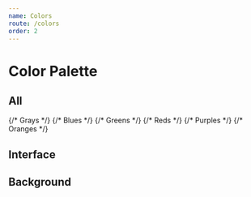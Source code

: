 ```yaml
---
name: Colors
route: /colors
order: 2
---
```



# Color Palette

## All

<Box>
  {/* Grays */}
  <Box row>
    <ColorSwatch name="Gray" swatch="gray--xxxdark" />
    <ColorSwatch name="Gray" swatch="gray--xxdark" />
    <ColorSwatch name="Gray" swatch="gray--xdark" />
    <ColorSwatch name="Gray" swatch="gray--dark" />
    <ColorSwatch name="Gray" swatch="gray" />
    <ColorSwatch name="Gray" swatch="gray--light" />
    <ColorSwatch name="Gray" swatch="gray--xlight" />
    <ColorSwatch name="Gray" swatch="gray--xxlight" />
    <ColorSwatch name="Gray" swatch="gray--xxxlight" />
  </Box>
  {/* Blues */}
  <Box row>
    <ColorSwatch name="Blue" swatch="blue--xxxdark" />
    <ColorSwatch name="Blue" swatch="blue--xxdark" />
    <ColorSwatch name="Blue" swatch="blue--xdark" />
    <ColorSwatch name="Blue" swatch="blue--dark" />
    <ColorSwatch name="Blue" swatch="blue" />
    <ColorSwatch name="Blue" swatch="blue--light" />
    <ColorSwatch name="Blue" swatch="blue--xlight" />
    <ColorSwatch name="Blue" swatch="blue--xxlight" />
    <ColorSwatch name="Blue" swatch="blue--xxxlight" />
  </Box>
  {/* Greens */}
  <Box row>
    <ColorSwatch name="Green" swatch="green--xxxdark" />
    <ColorSwatch name="Green" swatch="green--xxdark" />
    <ColorSwatch name="Green" swatch="green--xdark" />
    <ColorSwatch name="Green" swatch="green--dark" />
    <ColorSwatch name="Green" swatch="green" />
    <ColorSwatch name="Green" swatch="green--light" />
    <ColorSwatch name="Green" swatch="green--xlight" />
    <ColorSwatch name="Green" swatch="green--xxlight" />
    <ColorSwatch name="Green" swatch="green--xxxlight" />
  </Box>
  {/* Reds */}
  <Box row>
    <ColorSwatch name="Red" swatch="red--xxxdark" />
    <ColorSwatch name="Red" swatch="red--xxdark" />
    <ColorSwatch name="Red" swatch="red--xdark" />
    <ColorSwatch name="Red" swatch="red--dark" />
    <ColorSwatch name="Red" swatch="red" />
    <ColorSwatch name="Red" swatch="red--light" />
    <ColorSwatch name="Red" swatch="red--xlight" />
    <ColorSwatch name="Red" swatch="red--xxlight" />
    <ColorSwatch name="Red" swatch="red--xxxlight" />
  </Box>
  {/* Purples */}
  <Box row>
    <ColorSwatch name="Purple" swatch="purple--xxxdark" />
    <ColorSwatch name="Purple" swatch="purple--xxdark" />
    <ColorSwatch name="Purple" swatch="purple--xdark" />
    <ColorSwatch name="Purple" swatch="purple--dark" />
    <ColorSwatch name="Purple" swatch="purple" />
    <ColorSwatch name="Purple" swatch="purple--light" />
    <ColorSwatch name="Purple" swatch="purple--xlight" />
    <ColorSwatch name="Purple" swatch="purple--xxlight" />
    <ColorSwatch name="Purple" swatch="purple--xxxlight" />
  </Box>
  {/* Oranges */}
  <Box row>
    <ColorSwatch name="Orange" swatch="orange--xxxdark" />
    <ColorSwatch name="Orange" swatch="orange--xxdark" />
    <ColorSwatch name="Orange" swatch="orange--xdark" />
    <ColorSwatch name="Orange" swatch="orange--dark" />
    <ColorSwatch name="Orange" swatch="orange" />
    <ColorSwatch name="Orange" swatch="orange--light" />
    <ColorSwatch name="Orange" swatch="orange--xlight" />
    <ColorSwatch name="Orange" swatch="orange--xxlight" />
    <ColorSwatch name="Orange" swatch="orange--xxxlight" />
  </Box>
</Box>

## Interface

## Background

